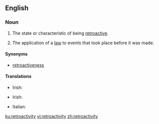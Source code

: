 ==English==
{{wikipedia}}

===Noun===
{{en-noun|-|retroactivities}}

# The state or characteristic of being [[retroactive]].
# {{lb|en|legal}} The application of a [[law]] to events that took place before it was made.

====Synonyms====
* [[retroactiveness]]

====Translations====
{{trans-top|the state or characteristic of being retroactive}}
* Irish: {{t|ga|aisghníomhaíocht|f}}
{{trans-mid}}
{{trans-bottom}}

{{trans-top|law: the application of a law to events that took place before it was made}}
* Irish: {{t|ga|cúlghabhálacht|f}}
{{trans-mid}}
{{trans-bottom}}

{{checktrans-top}}
* Italian: {{t-check|it|retroazione|f}}
{{trans-mid}}
{{trans-bottom}}

[[ku:retroactivity]]
[[vi:retroactivity]]
[[zh:retroactivity]]